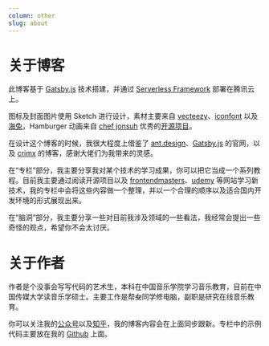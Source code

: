 ```yaml
---
column: other
slug: about
---
```


# 关于博客

此博客基于 [Gatsby.js](https://www.gatsbyjs.org/) 技术搭建，并通过 [Serverless Framework](https://serverless.com/cn/) 部署在腾讯云上。

图标及封面图片使用 Sketch 进行设计，素材主要来自 [vecteezy](https://www.vecteezy.com/)、[iconfont](https://www.iconfont.cn/) 以及[海兔](https://ant.design/docs/spec/illustration-cn)，Hamburger 动画来自 [chef jonsuh](https://jonsuh.com/) 优秀的[开源项目](https://jonsuh.com/hamburgers/)。

在设计这个博客的时候，我很大程度上借鉴了 [ant.design](https://ant.design/index-cn)、[Gatsby.js](https://www.gatsbyjs.org/) 的官网，以及 [crimx](https://www.crimx.com/) 的博客，感谢大佬们为我带来的灵感。

在“专栏”部分，我主要分享我对某个技术的学习成果，你可以把它当成一个系列教程。目前我主要通过阅读开源项目以及 [frontendmasters](https://frontendmasters.com/)、[udemy](https://www.udemy.com/) 等网站学习新技术，我的专栏中会将这些内容做一个整理，并以一个合理的顺序以及适合国内开发环境的形式展现出来。

在“脑洞”部分，我主要分享一些对目前我涉及领域的一些看法，我经常会提出一些奇怪的观点，希望你不会太讨厌。

# 关于作者

作者是个没事会写写代码的艺术生，本科在中国音乐学院学习音乐教育，目前在中国传媒大学读音乐学硕士。主要工作是帮~~女~~同学修电脑，副职是研究在线音乐教育。

你可以关注我的[公众号]()以及[知乎](https://www.zhihu.com/people/albertli063)，我的博客内容会在上面同步跟新。专栏中的示例代码主要放在我的 [Github](https://github.com/lipd) 上面。
